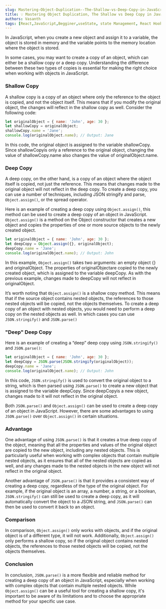 ```yaml
---
slug: Mastering-Object-Duplication--The-Shallow-vs-Deep-Copy-in-JavaScript
title: 💡 Mastering Object Duplication, The Shallow vs Deep Copy in JavaScript 🔍
authors: Vasanth
tags: [React,JavaScript,Begginer,useState, state Management, React Hooks]
---
```



In JavaScript, when you create a new object and assign it to a variable, the object is stored in memory and the variable points to the memory location where the object is stored. 

In some cases, you may want to create a copy of an object, which can either be a shallow copy or a deep copy. Understanding the difference between these two types of copies is essential for making the right choice when working with objects in JavaScript.

<!--truncate-->

### Shallow Copy
A shallow copy is a copy of an object where only the reference to the object is copied, and not the object itself. This means that if you modify the original object, the changes will reflect in the shallow copy as well. Consider the following code:

```jsx
let originalObject = { name: 'John', age: 30 };
let shallowCopy = originalObject;
shallowCopy.name = 'Jane';
console.log(originalObject.name); // Output: Jane
```

In this code, the original object is assigned to the variable shallowCopy. Since shallowCopyis only a reference to the original object, changing the value of shallowCopy.name also changes the value of originalObject.name.

### Deep Copy
A deep copy, on the other hand, is a copy of an object where the object itself is copied, not just the reference. This means that changes made to the original object will not reflect in the deep copy. To create a deep copy, you can use a number of techniques, including JSON stringify and parse, `Object.assign()`, or the spread operator.

Here is an example of creating a deep copy using `Object.assign()`, this method can be used to create a deep copy of an object in JavaScript. `Object.assign()` is a method on the Object constructor that creates a new object and copies the properties of one or more source objects to the newly created object.

```jsx
let originalObject = { name: 'John', age: 30 };
let deepCopy = Object.assign({}, originalObject);
deepCopy.name = 'Jane';
console.log(originalObject.name); // Output: John
```

In this example, `Object.assign()` takes two arguments: an empty object {} and originalObject. The properties of originalObjectare copied to the newly created object, which is assigned to the variable deepCopy. As with the previous example, changes made to deepCopy will not reflect in originalObject.

It’s worth noting that `Object.assign()` is a shallow copy method. This means that if the source object contains nested objects, the references to those nested objects will be copied, not the objects themselves. To create a deep copy of an object with nested objects, you would need to perform a deep copy on the nested objects as well. In which cases you can use `JSON.stringify()` and `JSON.parse()`

### "Deep" Deep Copy

Here is an example of creating a “deep” deep copy using `JSON.stringify()` and `JSON.parse()`:

```jsx
let originalObject = { name: 'John', age: 30 };
let deepCopy = JSON.parse(JSON.stringify(originalObject));
deepCopy.name = 'Jane';
console.log(originalObject.name); // Output: John
```

In this code, `JSON.stringify()` is used to convert the original object to a string, which is then parsed using `JSON.parse()` to create a new object that is assigned to the variable deepCopy. Since deepCopyis a new object, changes made to it will not reflect in the original object.

Both `JSON.parse()` and `Object.assign()` can be used to create a deep copy of an object in JavaScript. However, there are some advantages to using `JSON.parse()` over `Object.assign()` in certain situations.

### Advantage

One advantage of using `JSON.parse()` is that it creates a true deep copy of the object, meaning that all the properties and values of the original object are copied to the new object, including any nested objects. This is particularly useful when working with complex objects that contain multiple nested objects, as it ensures that all of the nested objects are copied as well, and any changes made to the nested objects in the new object will not reflect in the original object.

Another advantage of `JSON.parse()` is that it provides a consistent way of creating a deep copy, regardless of the type of the original object. For example, if the original object is an array, a number, a string, or a boolean, `JSON.stringify()` can still be used to create a deep copy, as it will automatically convert the object to a JSON string, and `JSON.parse()` can then be used to convert it back to an object.

### Comparison

In comparison, ``Object.assign()`` only works with objects, and if the original object is of a different type, it will not work. Additionally, `Object.assign()` only performs a shallow copy, so if the original object contains nested objects, the references to those nested objects will be copied, not the objects themselves.


### Conclusion
In conclusion, ``JSON.parse()`` is a more flexible and reliable method for creating a deep copy of an object in JavaScript, especially when working with complex objects that contain multiple nested objects. While `Object.assign()` can be a useful tool for creating a shallow copy, it's important to be aware of its limitations and to choose the appropriate method for your specific use case.


